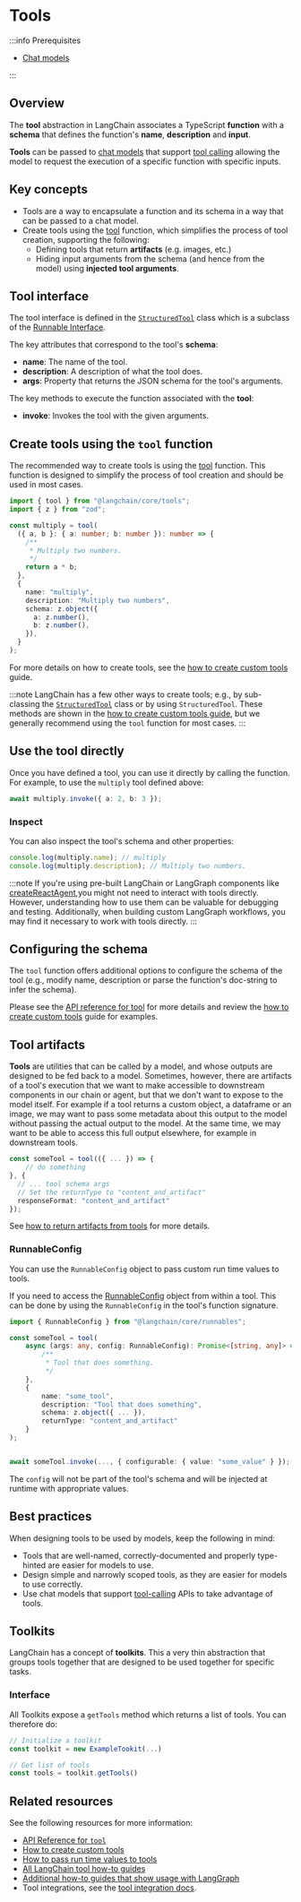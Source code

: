 # Tools

:::info Prerequisites

- [Chat models](/docs/concepts/chat_models/)

:::

## Overview

The **tool** abstraction in LangChain associates a TypeScript **function** with a **schema** that defines the function's **name**, **description** and **input**.

**Tools** can be passed to [chat models](/docs/concepts/chat_models) that support [tool calling](/docs/concepts/tool_calling) allowing the model to request the execution of a specific function with specific inputs.

## Key concepts

- Tools are a way to encapsulate a function and its schema in a way that can be passed to a chat model.
- Create tools using the [tool](https://api.js.langchain.com/functions/_langchain_core.tools.tool-1.html) function, which simplifies the process of tool creation, supporting the following:
  - Defining tools that return **artifacts** (e.g. images, etc.)
  - Hiding input arguments from the schema (and hence from the model) using **injected tool arguments**.

## Tool interface

The tool interface is defined in the [`StructuredTool`](https://api.js.langchain.com/classes/_langchain_core.tools.StructuredTool.html) class which is a subclass of the [Runnable Interface](/docs/concepts/runnables).

The key attributes that correspond to the tool's **schema**:

- **name**: The name of the tool.
- **description**: A description of what the tool does.
- **args**: Property that returns the JSON schema for the tool's arguments.

The key methods to execute the function associated with the **tool**:

- **invoke**: Invokes the tool with the given arguments.

## Create tools using the `tool` function

The recommended way to create tools is using the [tool](https://api.js.langchain.com/functions/_langchain_core.tools.tool-1.html) function. This function is designed to simplify the process of tool creation and should be used in most cases.

```typescript
import { tool } from "@langchain/core/tools";
import { z } from "zod";

const multiply = tool(
  ({ a, b }: { a: number; b: number }): number => {
    /**
     * Multiply two numbers.
     */
    return a * b;
  },
  {
    name: "multiply",
    description: "Multiply two numbers",
    schema: z.object({
      a: z.number(),
      b: z.number(),
    }),
  }
);
```

For more details on how to create tools, see the [how to create custom tools](/docs/how_to/custom_tools/) guide.

:::note
LangChain has a few other ways to create tools; e.g., by sub-classing the [`StructuredTool`](https://api.js.langchain.com/classes/_langchain_core.tools.StructuredTool.html) class or by using `StructuredTool`. These methods are shown in the [how to create custom tools guide](/docs/how_to/custom_tools/), but
we generally recommend using the `tool` function for most cases.
:::

## Use the tool directly

Once you have defined a tool, you can use it directly by calling the function. For example, to use the `multiply` tool defined above:

```typescript
await multiply.invoke({ a: 2, b: 3 });
```

### Inspect

You can also inspect the tool's schema and other properties:

```typescript
console.log(multiply.name); // multiply
console.log(multiply.description); // Multiply two numbers.
```

:::note
If you're using pre-built LangChain or LangGraph components like [createReactAgent](https://langchain-ai.github.io/langgraphjs/reference/functions/langgraph_prebuilt.createReactAgent.html),you might not need to interact with tools directly. However, understanding how to use them can be valuable for debugging and testing. Additionally, when building custom LangGraph workflows, you may find it necessary to work with tools directly.
:::

## Configuring the schema

The `tool` function offers additional options to configure the schema of the tool (e.g., modify name, description
or parse the function's doc-string to infer the schema).

Please see the [API reference for tool](https://api.js.langchain.com/functions/_langchain_core.tools.tool-1.html) for more details and review the [how to create custom tools](/docs/how_to/custom_tools/) guide for examples.

## Tool artifacts

**Tools** are utilities that can be called by a model, and whose outputs are designed to be fed back to a model. Sometimes, however, there are artifacts of a tool's execution that we want to make accessible to downstream components in our chain or agent, but that we don't want to expose to the model itself. For example if a tool returns a custom object, a dataframe or an image, we may want to pass some metadata about this output to the model without passing the actual output to the model. At the same time, we may want to be able to access this full output elsewhere, for example in downstream tools.

```typescript
const someTool = tool(({ ... }) => {
    // do something
}, {
  // ... tool schema args
  // Set the returnType to "content_and_artifact"
  responseFormat: "content_and_artifact"
});
```

See [how to return artifacts from tools](/docs/how_to/tool_artifacts/) for more details.

### RunnableConfig

You can use the `RunnableConfig` object to pass custom run time values to tools.

If you need to access the [RunnableConfig](/docs/concepts/runnables/#RunnableConfig) object from within a tool. This can be done by using the `RunnableConfig` in the tool's function signature.

```typescript
import { RunnableConfig } from "@langchain/core/runnables";

const someTool = tool(
    async (args: any, config: RunnableConfig): Promise<[string, any]> => {
        /**
         * Tool that does something.
         */
    },
    {
        name: "some_tool",
        description: "Tool that does something",
        schema: z.object({ ... }),
        returnType: "content_and_artifact"
    }
);


await someTool.invoke(..., { configurable: { value: "some_value" } });
```

The `config` will not be part of the tool's schema and will be injected at runtime with appropriate values.

## Best practices

When designing tools to be used by models, keep the following in mind:

- Tools that are well-named, correctly-documented and properly type-hinted are easier for models to use.
- Design simple and narrowly scoped tools, as they are easier for models to use correctly.
- Use chat models that support [tool-calling](/docs/concepts/tool_calling) APIs to take advantage of tools.

## Toolkits

<span data-heading-keywords="toolkit,toolkits"></span>

LangChain has a concept of **toolkits**. This a very thin abstraction that groups tools together that
are designed to be used together for specific tasks.

### Interface

All Toolkits expose a `getTools` method which returns a list of tools. You can therefore do:

```typescript
// Initialize a toolkit
const toolkit = new ExampleTookit(...)

// Get list of tools
const tools = toolkit.getTools()
```

## Related resources

See the following resources for more information:

- [API Reference for `tool`](https://api.js.langchain.com/functions/_langchain_core.tools.tool-1.html)
- [How to create custom tools](/docs/how_to/custom_tools/)
- [How to pass run time values to tools](/docs/how_to/tool_runtime/)
- [All LangChain tool how-to guides](https://docs.langchain.com/docs/how_to/#tools)
- [Additional how-to guides that show usage with LangGraph](https://langchain-ai.github.io/langgraphjs/how-tos/tool-calling/)
- Tool integrations, see the [tool integration docs](https://docs.langchain.com/docs/integrations/tools/).
